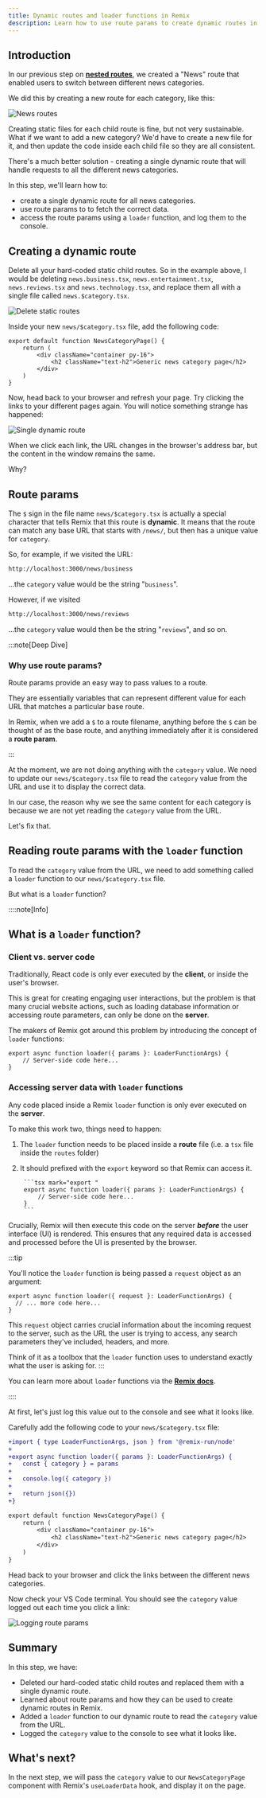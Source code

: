 ```yaml
---
title: Dynamic routes and loader functions in Remix
description: Learn how to use route params to create dynamic routes in Remix, and access their values using loader functions.
---
```


## Introduction

In our previous step on [**nested routes**](/code-monster/guides/epic-news/routing/nested-routes), we created a "News" route that enabled users to switch between different news categories.

We did this by creating a new route for each category, like this:

![News routes](src/assets/png/static-news-routes.png)

Creating static files for each child route is fine, but not very sustainable. What if we want to add a new category? We'd have to create a new file for it, and then update the code inside each child file so they are all consistent.

There's a much better solution - creating a single dynamic route that will handle requests to all the different news categories.

In this step, we'll learn how to:
- create a single dynamic route for all news categories.
- use route params to to fetch the correct data.
- access the route params using a `loader` function, and log them to the console.

## Creating a dynamic route

Delete all your hard-coded static child routes. So in the example above, I would be deleting `news.business.tsx`, `news.entertainment.tsx`, `news.reviews.tsx` and `news.technology.tsx`, and replace them all with a single file called `news.$category.tsx`.

![Delete static routes](src/assets/png/delete-static-routes.png)

Inside your new `news/$category.tsx` file, add the following code:

```tsx
export default function NewsCategoryPage() {
	return (
		<div className="container py-16">
			<h2 className="text-h2">Generic news category page</h2>
		</div>
	)
}
```

Now, head back to your browser and refresh your page. Try clicking the links to your different pages again. You will notice something strange has happened:

![Single dynamic route](src/assets/gif/single-dynamic-route.gif)

When we click each link, the URL changes in the browser's address bar, but the content in the window remains the same.

Why?

## Route params

The `$` sign in the file name `news/$category.tsx` is actually a special character that tells Remix that this route is **dynamic**. It means that the route can match any base URL that starts with `/news/`, but then has a unique value for `category`.

So, for example, if we visited the URL:

```bash mark="business"
http://localhost:3000/news/business
```

...the `category` value would be the string "`business`".

However, if we visited

```bash mark="reviews"
http://localhost:3000/news/reviews
```

...the `category` value would then be the string "`reviews`", and so on.

:::note[Deep Dive]

### Why use route params?

Route params provide an easy way to pass values to a route.

They are essentially variables that can represent different value for each URL that matches a particular base route.

In Remix, when we add a `$` to a route filename, anything before the `$` can be thought of as the base route, and anything immediately after it is considered a **route param**.

:::

At the moment, we are not doing anything with the `category` value. We need to update our `news/$category.tsx` file to read the `category` value from the URL and use it to display the correct data.

In our case, the reason why we see the same content for each category is because we are not yet reading the `category` value from the URL.

Let's fix that.

## Reading route params with the `loader` function

To read the `category` value from the URL, we need to add something called a `loader` function to our `news/$category.tsx` file.

But what is a `loader` function?

::::note[Info]

## What is a `loader` function?

### Client vs. server code

Traditionally, React code is only ever executed by the **client**, or inside the user's browser.

This is great for creating engaging user interactions, but the problem is that many crucial website actions, such as loading database information or accessing route parameters, can only be done on the **server**.

The makers of Remix got around this problem by introducing the concept of `loader` functions:

```tsx
export async function loader({ params }: LoaderFunctionArgs) {
	// Server-side code here...
}
```

### Accessing server data with `loader` functions

Any code placed inside a Remix `loader` function is only ever executed on the **server**.

To make this work two, things need to happen:

1. The `loader` function needs to be placed inside a **route** file (i.e. a `tsx` file inside the `routes` folder)

2. It should prefixed with the `export` keyword so that Remix can access it.

		```tsx mark="export "
		export async function loader({ params }: LoaderFunctionArgs) {
			// Server-side code here...
		}
		```

Crucially, Remix will then execute this code on the server _**before**_ the user interface (UI) is rendered. This ensures that any required data is accessed and processed before the UI is presented by the browser.

:::tip

You'll notice the `loader` function is being passed a `request` object as an argument:

```tsx "{ request }"
export async function loader({ request }: LoaderFunctionArgs) {
  // ... more code here...
}
```

This `request` object carries crucial information about the incoming request to the server, such as the URL the user is trying to access, any search parameters they've included, headers, and more.

Think of it as a toolbox that the `loader` function uses to understand exactly what the user is asking for.
:::

You can learn more about `loader` functions via the [**Remix docs**](https://remix.run/docs/en/main/route/loader).

::::

At first, let's just log this value out to the console and see what it looks like.

Carefully add the following code to your `news/$category.tsx` file:

```diff lang="tsx" title="app/routes/news.$category.tsx"
+import { type LoaderFunctionArgs, json } from '@remix-run/node'
+
+export async function loader({ params }: LoaderFunctionArgs) {
+	const { category } = params
+
+	console.log({ category })
+
+	return json({})
+}

export default function NewsCategoryPage() {
	return (
		<div className="container py-16">
			<h2 className="text-h2">Generic news category page</h2>
		</div>
	)
}
```

Head back to your browser and click the links between the different news categories.

Now check your VS Code terminal. You should see the `category` value logged out each time you click a link:

![Logging route params](src/assets/png/logging-route-params.png)

## Summary

In this step, we have:

- Deleted our hard-coded static child routes and replaced them with a single dynamic route.
- Learned about route params and how they can be used to create dynamic routes in Remix.
- Added a `loader` function to our dynamic route to read the `category` value from the URL.
- Logged the `category` value to the console to see what it looks like.

## What's next?

In the next step, we will pass the `category` value to our `NewsCategoryPage` component with Remix's `useLoaderData` hook, and display it on the page.
